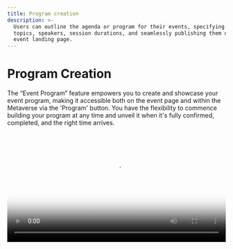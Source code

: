```yaml
---
title: Program creation
description: >-
  Users can outline the agenda or program for their events, specifying session
  topics, speakers, session durations, and seamlessly publishing them on the
  event landing page.
---
```


# Program Creation

The “Event Program” feature empowers you to create and showcase your event program, making it accessible both on the event page and within the Metaverse via the 'Program' button. You have the flexibility to commence building your program at any time and unveil it when it's fully confirmed, completed, and the right time arrives.

<video src="https://storage.gra.cloud.ovh.net/v1/AUTH_e1c99afd0f334238a6e82db242940fff/exhibitions/vods/video-ef604ada-c594-4c59-b862-39deaa671dc0/file/1716467258524-comp-52382.731465426754.mp4" playsInline controls width="100%" poster="https://storage.gra.cloud.ovh.net/v1/AUTH_e1c99afd0f334238a6e82db242940fff/exhibitions/vods/ef604ada-c594-4c59-b862-39deaa671dc0/thumbnail/1716467258012-comp-98364.67458681448.png" />

![](/img/Marvaimages/documentationavatarmeetingprogramee.jpg)

Here's a step-by-step guide on creating your program:

1\. Select Your Event: First, choose your event from the scrolling menu. Please note that the event must have already been created at “Events Management/Create your Event”.

2\.  Program Building: Start building your event program or modify it if you've already initiated the process.

3\. Program Item Requirements: To add any program item, ensure the following prerequisites are met:

* Speakers have been added in the 'Events Management/Speakers' section of your Backoffice.
* Broadcasting channel(s) have been created in 'Events Management/Livestreaming Sessions and Broadcasting' in your Backoffice.

4\.	Program Item Details: For each program item, provide the following details:

* Title of the session.
* Short description.
* Type of session (You have four options):

	Break: Specify break details, including start and end times. You can add moderators if it's an animated break.

	Live Session: Real-time interactions with participants and speakers. Select a previously created channel, speaker(s), and add the time slot. Remember to switch to "Final" mode when making the program public.

	Video Meeting: Similar to regular video conferencing meetings, select a previously created meeting, speaker(s), and add the time slot. Switch to "Final" mode when ready.

	Open Networking: Informal and spontaneous networking sessions. Select a previously created session, speaker(s), and add the time slot. Switch to "Final" mode when making the program public.

	Speed Networking: Structured networking for efficient introductions. Select a previously created session, speaker(s), and add the time slot. Switch to "Final" mode when you're ready to share the program.

With these steps, you can craft a comprehensive event program tailored to your needs and audience."

